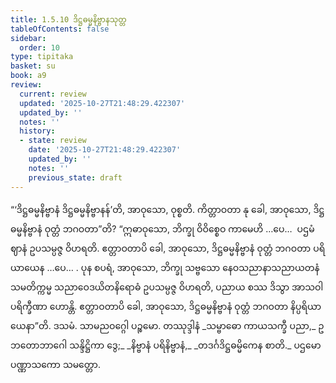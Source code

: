 ```yaml
---
title: 1.5.10 ဒိဋ္ဌဓမ္မနိဗ္ဗာနသုတ္တ
tableOfContents: false
sidebar:
  order: 10
type: tipitaka
basket: su
book: a9
review:
  current: review
  updated: '2025-10-27T21:48:29.422307'
  updated_by: ''
  notes: ''
  history:
  - state: review
    date: '2025-10-27T21:48:29.422307'
    updated_by: ''
    notes: ''
    previous_state: draft
---
```



<ReviewStatus review={frontmatter.review} showDetails={true} />

<HypothesisAnnotation frontmatter={frontmatter} />

<DynamicBreadcrumb />

<Division number="51" book="a9" e="ch" v="17" p="246">

<Paragraph number="398" book="a9">
“‘ဒိဋ္ဌဓမ္မနိဗ္ဗာနံ ဒိဋ္ဌဓမ္မနိဗ္ဗာနန်’တိ, အာဝုသော, ဝုစ္စတိ. ကိတ္တာဝတာ နု ခေါ, အာဝုသော, ဒိဋ္ဌဓမ္မနိဗ္ဗာနံ ဝုတ္တံ ဘဂဝတာ”တိ?
</Paragraph>

<Paragraph number="399" book="a9">
“ဣဓာဝုသော, ဘိက္ခု ဝိဝိစ္စေဝ ကာမေဟိ …ပေ…  ပဌမံ ဈာနံ ဥပသမ္ပဇ္ဇ ဝိဟရတိ. ဧတ္တာဝတာပိ ခေါ, အာဝုသော, ဒိဋ္ဌဓမ္မနိဗ္ဗာနံ ဝုတ္တံ ဘဂဝတာ ပရိယာယေန …ပေ… .
</Paragraph>

<Paragraph number="400" book="a9">
ပုန စပရံ, အာဝုသော, ဘိက္ခု သဗ္ဗသော နေဝသညာနာသညာယတနံ သမတိက္ကမ္မ သညာဝေဒယိတနိရောဓံ ဥပသမ္ပဇ္ဇ ဝိဟရတိ, ပညာယ စဿ ဒိသွာ အာသဝါ ပရိက္ခီဏာ ဟောန္တိ. ဧတ္တာဝတာပိ ခေါ, အာဝုသော, ဒိဋ္ဌဓမ္မနိဗ္ဗာနံ ဝုတ္တံ ဘဂဝတာ နိပ္ပရိယာယေနာ”တိ.

</Paragraph>
</Division>

<Paragraph number="401" type="center" book="a9">
ဒသမံ.



</Paragraph>

<Paragraph number="402" type="center" book="a9">
သာမညဝဂ္ဂေါ ပဉ္စမော.



</Paragraph>

<Paragraph number="403" type="center" book="a9">
တဿုဒ္ဒါနံ


</Paragraph>

<Paragraph number="404" type="verses" book="a9">
_သမ္ဗာဓော ကာယသက္ခီ ပညာ,_  
ဥဘတောဘာဂေါ သန္ဒိဋ္ဌိကာ ဒွေ;_  
_နိဗ္ဗာနံ ပရိနိဗ္ဗာနံ,_  
_တဒင်္ဂဒိဋ္ဌဓမ္မိကေန စာတိ._  


</Paragraph>

<Paragraph number="405" type="center" book="a9">
ပဌမော ပဏ္ဏာသကော သမတ္တော.
</Paragraph>